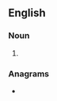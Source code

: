 {{also|algerians}}
==English==

===Noun===
{{head|en|noun form}}

# {{plural of|en|Algerian}}

===Anagrams===
* {{anagrams|en|a=aaegilnrs|Glaserian}}